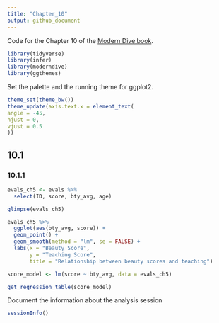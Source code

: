 ```yaml
---
title: "Chapter_10"
output: github_document
---
```


Code for the Chapter 10 of the [Modern Dive book](https://moderndive.com/10-inference-for-regression.html).

```r
library(tidyverse)
library(infer)
library(moderndive)
library(ggthemes)
```

Set the palette and the running theme for ggplot2.

```r
theme_set(theme_bw())
theme_update(axis.text.x = element_text(
angle = -45,
hjust = 0,
vjust = 0.5
))
```

## 10.1

### 10.1.1

```r
evals_ch5 <- evals %>%
  select(ID, score, bty_avg, age) 

glimpse(evals_ch5)
```

```r
evals_ch5 %>%
  ggplot(aes(bty_avg, score)) +
  geom_point() +
  geom_smooth(method = "lm", se = FALSE) +
  labs(x = "Beauty Score",
       y = "Teaching Score",
       title = "Relationship between beauty scores and teaching")
```

```r
score_model <- lm(score ~ bty_avg, data = evals_ch5)

get_regression_table(score_model)
```

Document the information about the analysis session

```r
sessionInfo()
```
